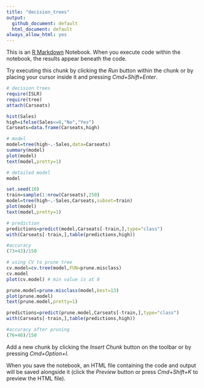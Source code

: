```yaml
---
title: "decision_trees"
output:
  github_document: default
  html_document: default
always_allow_html: yes
---
```


This is an [R Markdown](http://rmarkdown.rstudio.com) Notebook. When you execute code within the notebook, the results appear beneath the code. 

Try executing this chunk by clicking the *Run* button within the chunk or by placing your cursor inside it and pressing *Cmd+Shift+Enter*. 

```r
# decision trees
require(ISLR)
require(tree)
attach(Carseats)

hist(Sales)
high=ifelse(Sales<=8,"No","Yes")
Carseats=data.frame(Carseats,high)

```
```r

# model 
model=tree(high~.-Sales,data=Carseats)
summary(model)
plot(model)
text(model,pretty=1)

# detailed model
model

```
```r

set.seed(10)
train=sample(1:nrow(Carseats),250)
model=tree(high~.-Sales,Carseats,subset=train)
plot(model)
text(model,pretty=1)

# prediction
predictions=predict(model,Carseats[-train,],type="class")
with(Carseats[-train,],table(predictions,high))

#accuracy
(73+43)/150
```
```r
# using CV to prune tree
cv.model=cv.tree(model,FUN=prune.misclass)
cv.model
plot(cv.model) # min value is at 8

prune.model=prune.misclass(model,best=13)
plot(prune.model)
text(prune.model,pretty=1)

predictions=predict(prune.model,Carseats[-train,],type="class")
with(Carseats[-train,],table(predictions,high))

#accuracy after pruning
(76+40)/150

```

Add a new chunk by clicking the *Insert Chunk* button on the toolbar or by pressing *Cmd+Option+I*.

When you save the notebook, an HTML file containing the code and output will be saved alongside it (click the *Preview* button or press *Cmd+Shift+K* to preview the HTML file).
